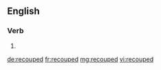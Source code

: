 ==English==

===Verb===
{{head|en}}

# {{en-past of|recoup}}

[[de:recouped]]
[[fr:recouped]]
[[mg:recouped]]
[[vi:recouped]]